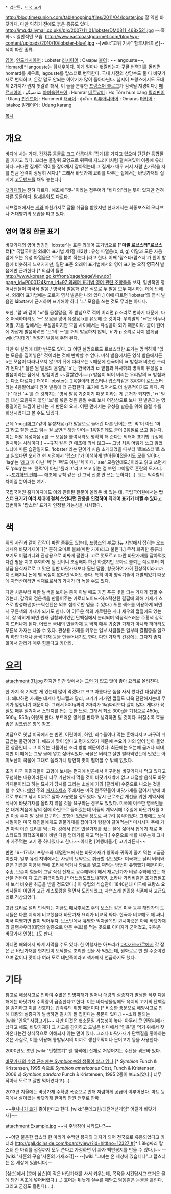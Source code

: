  * [[갑각류]], [[미국 요리]]

http://blog.timesunion.com/tablehopping/files/2011/04/lobster.jpg
잘 익힌 바닷가재. 다만 익히기 전에도 붉은 종류도 있다.
http://img.dailymail.co.uk/i/pix/2007/11_01/lobsterDM0811_468x521.jpg
~~흑화~~ 일반적인 모습.
http://www.eastcoastgourmet.com/blog/wp-content/uploads/2010/10/lobster-blue1.jpg
--[wiki:"고위 기사" 할루시네이션]-- 색이 파란 종류.

[[영어]], [[인도네시아어]] : Lobster
[[러시아어]] : Омары
[[불어]] : ~~langouste~~, Homard[* langouste는 [[닭새우]]이다. 이게 얼마나 헛갈리는지 구글 번역기를 돌리면 homard를 새우로, lagouste를 랍스터로 번역한다. 국내 사전의 상당수도 둘 다 바닷가재로 번역하고, 온갖 말도 안되는 이야기가 많이 돌아다닌다. 심지어 프랑스에서도 도대체 2가지가 뭔지 헛갈려 해서, 이 둘을 분류한 [http://monpoisson-blog.fr/bons-plans/homard-langouste-langouste-homard-telle-est-la-question/ 프랑스어 블로그]가 검색될 지경이다.]
[[페르시아어]] : شاه‌میگو  
[[아이슬란드어]] : Humrar
[[베트남어]] : Họ Tôm hùm càng
[[필리핀어]] : Ulang
[[핀란드어]] : Hummerit
[[태국어]] : กุ้งมังกร
[[리투아니아어]] : Omaras
[[터키어]] : Istakoz
[[말레이어]] : Udang karang

[[목차]]
= 개요 =
[[바다]]에 사는 [[가재]]. [[갑각류]] 동물로 [[크고 아름다운]] [집게]를 가지고 있으며 단단한 등껍질을 가지고 있다. 꼬리는 물갈퀴 모양으로 뒤쪽에 지느러미처럼 펼쳐져있어 이동에 유리하다. 커다란 집게로 먹이를 잡아채서 잡아먹는데 그 집게가 매우 커서 사람 손가락을 자를 만큼 완력이 상당히 세다.[* 그래서 바닷가재 요리를 다루는 집에서는 바닷가재의 집게에 [[고무밴드]]를 채워 놓는다.]

[[갯가재]]와는 전혀 다르다. 애초에 "갯-"이라는 접두어가 "바다의"라는 뜻이 있지만 전혀 다른 동물이다. [[닭새우]]와도 다르다. 

서브컬처에서는 [[게]]와 마찬가지로 잡몹 취급을 받았지만 현대에서는 최종보스의 모티브나 거대병기의 모습을 따고 있다.

== 영어 명칭 한글 표기 ==
바닷가재의 영어 명칭인 'lobster'는 표준 외래어 표기법으로 '''["미셸 로브스터"로브스터]'''[* 국립국어원 외래어 표기법 제1절 제2항 : 유성 파열음({{{[}}}b{{{]}}}, {{{[}}}d{{{]}}}, {{{[}}}g{{{]}}}) 어말과 모든 자음 앞에 오는 유성 파열음은 '으'를 붙여 적는다.]라고 한다. 어째 '랍스타/랍스터'가 원어 발음에 비슷하게 느껴지지만, 일단 표준 외래어 표기법에서의 영어 표기는 오직 '''영국식''' 발음에만 근거한다.[* 의심이 들면 [[http://www.korean.go.kr/front/page/pageView.do?page_id=P000124&mn_id=97 외래어 표기법 영어 관련 조항들]]을 보자, 일반적인 영어사전들이 {{{[}}}미국식 발음 / 영국식 발음{{{]}}}과 같은 식으로 두 발음 모두 제시하는 데에 반해서, 외래어 표기법에는 오로지 영식 발음만 나와 있다.] 이에 따르면 'lobster'의 영식 발음인 {{{[}}}l'''ɔ́'''bstə''r''{{{]}}}에 근거하여 표기해야 하니 'ㅗ' 모음을 쓰는 것도 무리는 아니다.

또한, '랍'과 같이 'ㅂ'를 음절말음, 즉 받침으로 적어 버리면 {{{[}}}p{{{]}}} 소리로 변하기 때문에, 다소 어색하더라도 'ㅡ' 모음을 넣어 유성음 {{{[}}}b{{{]}}}를 유도해 준 것이다. 우리말의 'ㅂ'은 어두나 어말, 자음 앞에서는 무성음이지만 모음 사이에서는 유성음이 되기 때문이다. 굳이 원어에 가깝게 발음하려면 '브'의 'ㅡ'를 거의 발음하지 않되, 'b'가 {{{[}}}p{{{]}}} 소리로 나지 않게끔 [[wiki:"김대기" 적절히]] 발음해 주면 된다.

다만 위 설명에 대한 반론도 있다. 그 어떤 설명으로도 로브스터란 표기는 명백하게 "없는 모음을 집어넣은" 것이라는 것에 반박할 수 없다. 미식 발음에서든 영식 발음에서든 b는 모음이 따라나오지 않으며 뒤에 따라오는 s 때문에 한국어의 ㅂ 받침과 비슷한 소리가 된다.[* 물론 원 발음의 음절말 'b'는 한국어의 ㅂ 받침과 유사하되 명백히 유성음 {{{[}}}b{{{]}}} 발음이라는 점에서, 받침이면 ~~얄짤없이~~ {{{[}}}p{{{]}}} 발음이 되어 버리는 우리말의 ㅂ 받침과는 다소 다르다.] 더욱이 lobster는 2음절이라 롭스터나 랍스타같은 3음절이 로브스터라는 4음절어보다 원어 발음에 더 근접한다. 표기에 있어서도 더 실용적이기도 하다. 즉 'ㅏ' 대신 'ㅗ'를 쓴 것까지는 '영식 발음 기준이기 때문'이라는 게 근거가 되지만, 'ㅂ' 받침 대신 모음까지 붙인 '브'를 넣은 것은 음절 수로 보나 어감상으로 보나 원 발음과는 영 동떨어진 느낌이 난다는 게 반론의 요지. 어떤 면에서는 유성음 발음을 위해 음절 수를 희생시켰다고 볼 수도 있겠다.

근데 'mug([[머그]])'같이 유성자음 {{{[}}}ɡ{{{]}}}가 말음으로 들어간 다른 단어는 또 '먹'이 아닌 '머그'라고 잘만 쓰고 읽는 걸 보면[* 해당 단어는 1음절인데도 굳이 2음절로 쓰고 읽는다. 이는 어말 유성자음 {{{[}}}ɡ{{{]}}}를 ㅡ 모음을 붙여서라도 명확히 해 준다는 외래어 표기법 규정에 일치하는 사례이다.] ~~규칙 같은 건 애초에 의식 않고~~ 그냥 처음 어떻게 쓰고 읽었느냐에 따른 습관일지도. 'lobster'라는 단어가 처음 소개되었을 때부터 '로브스터'로 쓰고 읽었다면 오히려 현 시점에서 '랍스터'가 어색하게 받아들여졌을지도 모를 일이다. 'lag'는 '[[래그]]'가 아닌 '렉'[* '랙'도 아닌 '렉'이다. 'a{{{[}}}æ{{{]}}}' 모음인데도.]이라고 읽고 쓰면서도 'plug'는 또 '플럭'이 아닌 '플러그'라고 쓰고 읽는 걸 보면 그야말로 혼란의 도가니. ~~[[포기하면 편해]]~~ 애초에 규칙 같은 건 그닥 신경 안 쓰는 듯하다(…). 요는 익숙함의 차이일 뿐이라는 얘기.

국립국어원 홈페이지에도 이와 관련된 질문이 올라온 바 있는 데, 국립국어원에서는 '''랍스터 표기가 여러 세대에 걸쳐 쓰인다면 관용을 인정하여 외래어 표기가 바뀔 수 있다'''고 답변하여 '랍스터' 표기가 인정될 가능성을 시사했다.

= 색 =
위의 사진과 같이 갑각이 파란 종류도 있는데, [[프랑스]]의 부르타뉴 지방에서 잡히는 오드레세유 바닷가재이다[* 흔히 오마르 블뢰(파란 가재)라고 불린다.] 무척 희귀한 종류라 보기도 어렵거니와 관상용으로 비싸게 팔린다. 고로 멋모르고 파란 바닷가재를 잡아먹었다간 땅을 치고 후회하게 될 것이니 조심해야 하긴 하겠지만 오마르 블뢰는 예로부터 최상급 음식재료로 그 맛은 일반 바닷가재보다 훨씬 달콤, 향긋하여 가히 환상적이라고까지 전해지니 돈에 별 욕심이 없다면 먹어도 좋다. 특히 이미 양식기술이 개발되었기 때문에 자연산이라면 식재료로서의 가치가 더 높을 수도 있다. 

다만 처음부터 파란 발색을 보이는 종이 아닐 때도 가끔 푸른 빛을 띄는 가재가 잡힐 수 있는데, 갑각의 검은색을 만들어주는 카로티노이드-아스탁산틴 결핍에 의해 가재가 스스로 합성해낸(아스탁산틴은 외부 섭취로만 얻을 수 있다.) 푸른 색소를 이용하게 되면서 푸른색의 가재가 되기도 한다. 이 어두운 색의 카로틴은 게나 새우의 껍질에도 있는데, 잘 익히게 되면 원래 결합되어있던 단백질에서 분리되며 먹음직스러운 주황색 갑각이 드러나게 된다. 어쨌든 국내의 민물가재 등 딱히 매우 귀중한 가재가 아니라 하더라도 푸른색 가재는 나올 수 있다. 관상용 가재를 키우는 일부 사람들은 일부러 결핍증을 일으켜 하얀 가재나 금색 가재 등을 만들어내기도 한다. 다만 가재의 건강에는 그다지 좋지 않아서 관리가 매우 힘들다고 카더라.

= [[요리]] =
attachment:31.jpg
하지만 [[인간]] 앞에서는 [[그런 거 없다|그런 거 없고]] 맛이 좋아 요리로 올려진다.

한 가지 꼭 기억할 게 있는데 많이 먹겠다고 크고 아름다운 놈을 사서 쪘다간 대실망한다. 왜냐하면 가재는 대게나 킹크랩과 달리, 크기가 커가면 껍질도 더욱 단단해지는데 무게가 엄청나기 때문이다. 그래서 500g짜리 2마리가 1kg짜리보다 살이 많다. 게다가 육질도 매우 질겨져서 스펀지를 씹는 듯한 느낌. 그래서 최소 300g을 기점으로 450g, 500g, 550g 이렇게 판다. 부드러운 영계를 판다고 생각하면 될 것이다. 커질수록 효율 좋은 [[킹크랩]]은 항목 참조.

여담으로 옛날 미국에서는 빈민, 어린아이, 하인, 죄수들이나 먹는 흔해터지고 싸구려 취급받는 물건이었다. 애초에 맛이 없다고 평가되었기 때문에 수요가 거의 없어 남아 돌았던 상품인데... 그 이유는 다름아닌 조리 방법 때문이었다. 최근에는 오븐에 굽거나 쪄내지만 이 때에는 그냥 물에 넣고 삶아먹었다. 국물은 버리고 살만 발라먹었는데 맛있는 아미노산이 국물에 그대로 쓸려가니 당연히 맛이 떨어질 수 밖에 없었다.

초기 미국 이민자들이 고향에 보내는 편지에 빈곤해서 허구헌날 바닷가재나 먹고 있다고 푸념하는 내용이라든지 너무 가난해서 먹을 것이 바닷가재밖에 없고 대접할 음식도 바닷가재뿐이라고 하는 묘사가 당시를 그리는 소설에 거의 [클리셰] 수준으로 나오는 것을 볼 수 있다. [[메인]] 주와 [[매사추세츠]] 주에서는 미국 원주민들이 바닷가재를 갈아서 밭에 비료로 뿌리고 낚시 미끼로 달아 사용했을 정도였다. 당시 근로조건 개선을 위한 계약서에 식사에 바닷가재를 올리지 않을 것을 요구하는 경우도 있었다. 미국에 이주한 영국인들은 대개 처음에 남의 집에 하인으로 들어갔는데 이들의 계약서에 1주일에 바닷가재를 3번 이상 주지 말 것을 요구하는 조항이 있었을 정도로 싸구려 음식이었다. 그밖에도 노예시절이던 미국 흑인들에게도 민물가재를 잡아다가 탕같이 끓여먹는[* 미시시피 주에 가면 아직 이런 요리를 먹는다. 강에서 잡은 민물가재를 끓는 물에 삶아서 껍데기 채로 머스타드와 화학조미료에 비빈 다음 껍데기를 까고 먹는다.] 수준으로 배를 채우는게 그나마 자주먹는 고기 중 하나였다고 한다.~~아니면 [여행비둘기] 고기라든지~~

반면 16∼17세기 프랑스와 네덜란드에서는 바닷가재가 왕족과 귀족이 즐겨 먹는 고급품이었다. 일부 유럽 지역에서는 사랑의 묘약으로 취급할 정도였다. 미국과는 달리 버터와 같은 기름을 이용해 팬에 조리해 먹거나 향료를 넣고 쩌먹는 방법이 유행했기 때문이다. 수송, 보존이 힘들어 그날 직접 산채로 공수해와야 해서 재료단가가 비쌀 수밖에 없는 해산물 전반이 다 고급 취급이었다.[* 어느정도였느냐하면, 소라나 가리비같은 조개껍질조차 보석 비슷한 취급을 받을 정도였다.] 이 유럽의 식습관이 1840년대 미국에 프랑스 요리사들이 이민와 고급 레스토랑을 열면서 도입되었고, 자연스레 빈민용 식품에서 고급요리로 격상되었다.

고급 요리로 널리 인식되는 지금도 [[매사추세츠]] 주의 [[보스턴]] 같은 미국 동부 해안가의 도시들은 다른 지역에 비교했을때 바닷가재 요리가 비교적 싸다. 한국과 비교해도 꽤 싸니 미국 여행가면 많이 먹어두자. 보스턴에서 유명한 먹자골목인 퀸시마켓은 아예 바닷가재와 클램챠우더(대합의 일종으로 만든 수프)를 먹는 곳으로 이미지가 굳어졌고, 귀여운 바닷가재 인형(...)도 판다.

아니면 해외에서 싸게 사먹을 수도 있다. 한 여행자는 아프리카 [[마다가스카르]]에서 갓 잡은 큰 바닷가재를 현지인이 모닥불로 조리한 것을 사 먹었는데, 원화로로 만 원 수준이었으며 값이나 맛이나 여러 모로 대만족이라고 책자에서 언급하기도 했다.

= 기타 =
참고로 해상사고로 인하여 수많은 인명피해가 일어나 대량의 실종자가 발생한 직후 다음해에는 바닷가재 수확량이 급증한다고 한다. 이는 바다생물임에도 육지의 고기의 단백질을 감지하고 이를 선호하는 갑각류의 취향 때문이다.[* 비슷한 풍문으로 해양사고로 인해 대량의 실종자가 발생하면 갈치가 잘 잡힌다는 풍문이 있다.] ~~소화 잘되는 [wiki:"인육" 사람고기]~~ 다만 이것은 헛소문일 가능성이 높다. 아무리 큰 인명피해가 났다고 해도, 바닷가재가 그 사고를 감지하고 드넓은 바다에서 "인육"을 먹기 위해서 찾아온다는건 상식적으로 이해되지 않는 면이 있다. 그러나 바닷가재가 단백질을 좋아하는 것은 사실로, 이를 이용해 통발낚시의 미끼로 생선토막이나 문어고기 등을 사용한다.

2000년도 초반 [wiki:"인형뽑기" 웬 궤짝에] 산채로 쳐넣어지는 수난을 겪은바 있다.


[http://koreangenome.re.kr/index.php/%EA%B5%AC%EB%A5%9C%EB%8F%99%EB%AC%BC 바닷가재의 수염 근처에는 ''Symbion''속의 생물이 살고 있다].[* ''Symbion'' Funch & Kristensen, 1995 속으로 ''Symbion americanus'' Obst, Funch & Kristensen, 2006 과 ''Symbion pandora'' Funch & Kristensen, 1995 2종이 보고되었다.] 너무 작아서 모르고 잘만 먹어왔다고(...).

2013년 겨울에는 바닷가재 수확량 폭증으로 인해 저렴하게 공급이 이루어졌다. 마트 등지에서 살아있는 바닷가재 한마리 만원 전후로 판매.

~~[[쿠사나기 쿄]]가 좋아한다고 한다. [wiki:"몬데그린/대전액션게임" 어딜가 바닷가재]~~

attachment:Example.jpg
~~[[친구(영화)|니 주방장이 시키드나]]?~~

~~어떤 불운한 랍스터 한 마리가 수백만 봉지의 과자가 되어 전국으로 유통되었다고 카더라 [[http://gall.dcinside.com/board/view/?id=hit&no=12327 #]][* 1.8kg짜리 랍스터 한 마리를 껍질까지 모두 쓴다고 가정하면 이 과자 백만봉지를 만들 수 있다.]~~ --[wiki:"사혼의 구슬"사혼의 가재조각]-- --[wiki:"그녀는 온 세상에 있습니다"그 랍스터는 온 세상에 있습니다]--

[심슨]에서 [호머 심슨]이 작은 바닷가재를 사서 키우는데, 목욕을 시킨답시고 뜨거운 물에 담긴 욕조에 넣어버렸다.(...) 호머는 뒤늦게 실수를 깨닫고 닭똥같은 눈물을 흘린다. 그리고 군침도 흘린다(....).
